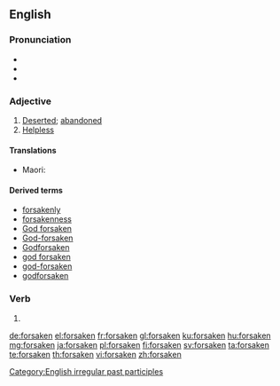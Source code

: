 ==English==

===Pronunciation===
* {{IPA|/fɔɹˈseɪkən/|lang=en}}
* {{audio|en-us-forsaken.ogg|Audio (US)|lang=en}}
* {{rhymes|eɪkən|lang=en}}

===Adjective===
{{en-adj}}

# [[deserted|Deserted]]; [[abandoned]]
# [[helpless|Helpless]]

====Translations====
{{trans-top|abandoned}}
{{trans-mid}}
* Maori: {{t|mi|toreke}}
{{trans-bottom}}

====Derived terms====
* [[forsakenly]]
* [[forsakenness]]
* [[God forsaken]]
* [[God-forsaken]]
* [[Godforsaken]]
* [[god forsaken]]
* [[god-forsaken]]
* [[godforsaken]]

===Verb===
{{head|en|past participle}}

# {{past participle of|forsake|lang=en|nocat=1}}

[[Category:English irregular past participles]]

[[de:forsaken]]
[[el:forsaken]]
[[fr:forsaken]]
[[gl:forsaken]]
[[ku:forsaken]]
[[hu:forsaken]]
[[mg:forsaken]]
[[ja:forsaken]]
[[pl:forsaken]]
[[fi:forsaken]]
[[sv:forsaken]]
[[ta:forsaken]]
[[te:forsaken]]
[[th:forsaken]]
[[vi:forsaken]]
[[zh:forsaken]]